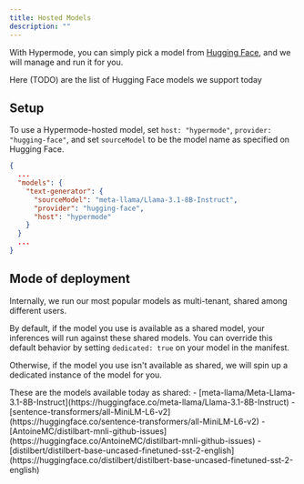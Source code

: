 ```yaml
---
title: Hosted Models
description: ""
---
```


With Hypermode, you can simply pick a model from [Hugging Face](https://huggingface.co/), and we will manage and run it for you.

<Note>Here (TODO) are the list of Hugging Face models we support today</Note>

## Setup

To use a Hypermode-hosted model, set `host: "hypermode"`, `provider: "hugging-face"`, and set `sourceModel` to be
the model name as specified on Hugging Face.

```json hypermode.json
{
  ...
  "models": {
    "text-generator": {
      "sourceModel": "meta-llama/Llama-3.1-8B-Instruct",
      "provider": "hugging-face",
      "host": "hypermode"
    }
  }
  ...
}
```

## Mode of deployment

Internally, we run our most popular models as multi-tenant, shared among different users.

By default, if the model you use is available as a shared model, your inferences will run against these shared models.
You can override this default behavior by setting `dedicated: true` on your model in the manifest.

Otherwise, if the model you use isn't available as shared, we will spin up a dedicated instance of the model for you.

<Note>
  These are the models available today as shared: -
  [meta-llama/Meta-Llama-3.1-8B-Instruct](https://huggingface.co/meta-llama/Llama-3.1-8B-Instruct)
  -
  [sentence-transformers/all-MiniLM-L6-v2](https://huggingface.co/sentence-transformers/all-MiniLM-L6-v2)
  -
  [AntoineMC/distilbart-mnli-github-issues](https://huggingface.co/AntoineMC/distilbart-mnli-github-issues)
  -
  [distilbert/distilbert-base-uncased-finetuned-sst-2-english](https://huggingface.co/distilbert/distilbert-base-uncased-finetuned-sst-2-english)
</Note>
